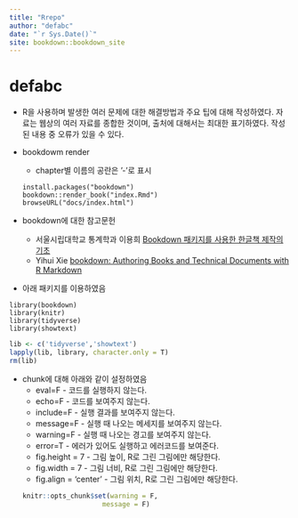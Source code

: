 ```yaml
--- 
title: "Rrepo"
author: "defabc"
date: "`r Sys.Date()`"
site: bookdown::bookdown_site
---
```



# defabc
- R을 사용하며 발생한 여러 문제에 대한 해결방법과 주요 팁에 대해 작성하였다. 자료는 웹상의 여러 자료를 종합한 것이며, 출처에 대해서는 최대한 표기하였다. 작성된 내용 중 오류가 있을 수 있다.

- bookdowm render
    - chapter별 이름의 공란은 '-'로 표시
```
install.packages("bookdown")
bookdown::render_book("index.Rmd")
browseURL("docs/index.html")
```
- bookdown에 대한 참고문헌
    - 서울시립대학교 통계학과 이용희 [Bookdown 패키지를 사용한 한글책 제작의 기초](https://ilovedata.github.io/computing/bookdown/)
    - Yihui Xie [bookdown: Authoring Books and Technical Documents with R Markdown](https://bookdown.org/yihui/bookdown/)

- 아래 패키지를 이용하였음
```
library(bookdown)
library(knitr)
library(tidyverse)
library(showtext)
```
```r
lib <- c('tidyverse','showtext')
lapply(lib, library, character.only = T)
rm(lib)
```

- chunk에 대해 아래와 같이 설정하였음
    - eval=F - 코드를 실행하지 않는다.
    - echo=F - 코드를 보여주지 않는다.
    - include=F - 실행 결과를 보여주지 않는다.
    - message=F - 실행 때 나오는 메세지를 보여주지 않는다.
    - warning=F - 실행 때 나오는 경고를 보여주지 않는다.
    - error=T - 에러가 있어도 실행하고 에러코드를 보여준다.
    - fig.height = 7 - 그림 높이, R로 그린 그림에만 해당한다.
    - fig.width = 7 - 그림 너비, R로 그린 그림에만 해당한다.
    - fig.align = 'center' - 그림 위치, R로 그린 그림에만 해당한다.
```r
knitr::opts_chunk$set(warning = F,
                      message = F)
```













